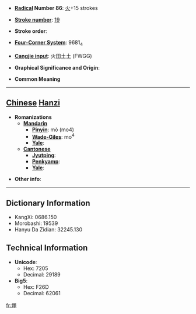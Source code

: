 * '''[[Wiktionary:Chinese radical index| Radical]] Number 86''': [[Wiktionary:Chinese radical index 火|火]]+15 strokes

* '''[[Wiktionary:Chinese total strokes index|Stroke number]]''': [[Wiktionary:Chinese total strokes index 19|19]]

* '''Stroke order''': 

* '''[[Wiktionary:Chinese four corner index|Four-Corner System]]''': 9681<sub>4</sub>

* '''[[Wiktionary:Chinese Cangjie index|Cangjie input]]''': 火田土土 (FWGG)

* '''Graphical Significance and Origin''': 

* '''Common Meaning'''

----

== [[Chinese]] [[Hanzi]] ==

* '''Romanizations'''
** '''[[Mandarin]]'''
*** '''[[Pinyin]]''': mò (mo4)
*** '''[[Wade-Giles]]''': mo<sup>4</sup>
*** '''[[Yale]]''': 
** '''[[Cantonese]]'''
*** '''[[Jyutping]]''':
*** '''[[Penkyamp]]''': 
*** '''[[Yale]]''': 

* '''Other info''': 

----

== Dictionary Information ==

* KangXi: 0686.150
* Morobashi: 19539
* Hanyu Da Zidian: 32245.130

== Technical Information ==

* '''Unicode''':
** Hex: 7205
** Decimal: 29189
* '''Big5''':
** Hex: F26D
** Decimal: 62061

[[fr:爅]]